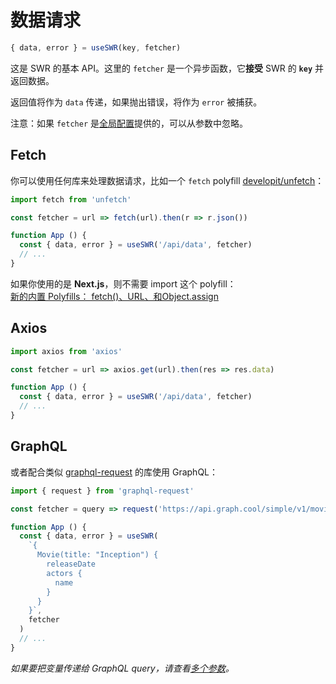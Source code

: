 
# 数据请求

```js
{ data, error } = useSWR(key, fetcher)
```

这是 SWR 的基本 API。这里的 `fetcher` 是一个异步函数，它**接受** SWR 的 **`key`** 并返回数据。

返回值将作为 `data` 传递，如果抛出错误，将作为  `error` 被捕获。

<Callout emoji="💡">
  注意：如果 <code>fetcher</code> 是<Link href="/docs/global-configuration"><a href="/docs/global-configuration">全局配置</a></Link>提供的，可以从参数中忽略。
</Callout>

## Fetch

你可以使用任何库来处理数据请求，比如一个 `fetch` polyfill [developit/unfetch](https://github.com/developit/unfetch)：

```js
import fetch from 'unfetch'

const fetcher = url => fetch(url).then(r => r.json())

function App () {
  const { data, error } = useSWR('/api/data', fetcher)
  // ...
}
```

<Callout emoji="💡">
  如果你使用的是 <strong>Next.js</strong>，则不需要 import 这个 polyfill：
  <br/>
  <a target="_blank" rel="noopener" href="https://nextjs.org/blog/next-9-1-7#new-built-in-polyfills-fetch-url-and-objectassign">新的内置 Polyfills： fetch()、URL、和Object.assign</a>
</Callout>

## Axios

```js
import axios from 'axios'

const fetcher = url => axios.get(url).then(res => res.data)

function App () {
  const { data, error } = useSWR('/api/data', fetcher)
  // ...
}
```

## GraphQL

或者配合类似 [graphql-request](https://github.com/prisma-labs/graphql-request) 的库使用 GraphQL：
```js
import { request } from 'graphql-request'

const fetcher = query => request('https://api.graph.cool/simple/v1/movies', query)

function App () {
  const { data, error } = useSWR(
    `{
      Movie(title: "Inception") {
        releaseDate
        actors {
          name
        }
      }
    }`,
    fetcher
  )
  // ...
}
```

_如果要把变量传递给 GraphQL query，请查看[多个参数](/docs/arguments)。_
